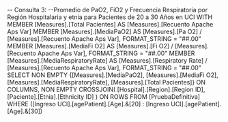 -- Consulta 3: 
--Promedio de PaO2, FiO2 y Frecuencia Respiratoria por Región Hospitalaria y etnia para Pacientes de 20 a 30 Años en UCI
WITH 
    MEMBER [Measures].[Total Pacientes] AS
        [Measures].[Recuento Apache Aps Var]
    MEMBER [Measures].[MediaPaO2] AS
        [Measures].[Pa O2] / [Measures].[Recuento Apache Aps Var],
        FORMAT_STRING = "##.00"
    MEMBER [Measures].[MediaFi O2] AS
        [Measures].[Fi O2] / [Measures].[Recuento Apache Aps Var],
        FORMAT_STRING = "##.00"
    MEMBER [Measures].[MediaRespiratoryRate] AS
        [Measures].[Respiratory Rate] / [Measures].[Recuento Apache Aps Var],
        FORMAT_STRING = "##.00"
SELECT
    NON EMPTY 
    {[Measures].[MediaPaO2], 
     [Measures].[MediaFi O2],
     [Measures].[MediaRespiratoryRate],
     [Measures].[Total Pacientes]} ON COLUMNS,
    NON EMPTY 
    CROSSJOIN(
        [Hospital].[Region].[Region ID], 
        [Paciente].[Etnia].[Ethnicity ID]
    ) ON ROWS
FROM 
    [PruebaDefinitiva]
WHERE
    ([Ingreso UCI].[agePatient].[Age].&[20] : [Ingreso UCI].[agePatient].[Age].&[30])


